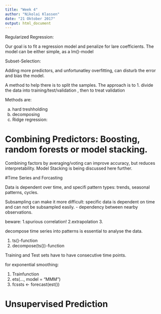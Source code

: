 ```yaml
---
title: "Week 4"
author: "Nikolai Klassen"
date: "21 Oktober 2017"
output: html_document
---
```


Regularized Regression:

Our goal is to fit a regression model and penalize for lare coefficients. The model can be either simple, as a lm()-model

Subset-Selection:

Adding more predictors, and unfortunatley overfitting, can disturb the error and bias the model.

A method to help there is to split the samples. The approach is to 1. divide the data into training/test/validation , then to treat validation

Methods are:

a) hard treshholding
b) decomposing
c) Ridge regression:


# Combining Predictors: Boosting, random forests or model stacking.

Combining factors by averaging/voting can improve accuracy, but reduces interpretability. Model Stacking is being discussed here further.


#Time Series and Forcasting

Data is dependent over time, and specifi pattern types: trends, seasonal patterns, cycles.

Subsampling can make it more difficult: specific data is dependent on time and can not be subsampled easily. - dependency between nearby observations. 

beware: 1.spurious correlation!
        2.extrapolation
        3.

decompose time series into patterns is essential to analyse the data.


1. ts()-function
2. decompose(ts())-function

Training and Test sets have to have consecutive time points. 

for exponential smoothing:

1. Trainfunction
2. ets(..., model = "MMM")
3. fcssts <- forecast(est())

# Unsupervised Prediction






